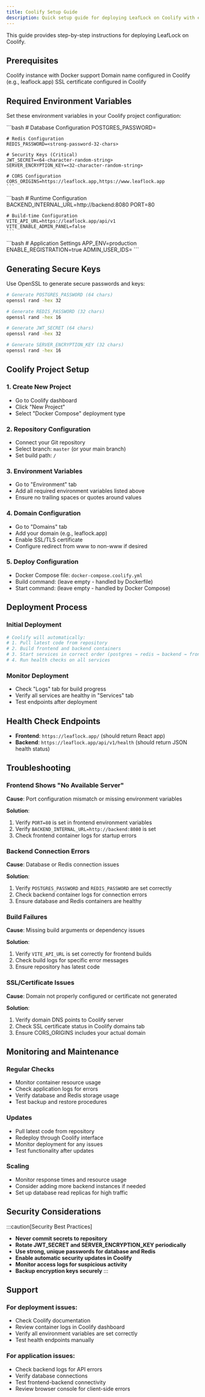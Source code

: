 ```yaml
---
title: Coolify Setup Guide
description: Quick setup guide for deploying LeafLock on Coolify with essential configuration steps.
---
```



This guide provides step-by-step instructions for deploying LeafLock on Coolify.

## Prerequisites

<CardGrid>
  <Card title="Coolify Instance" icon="server">
    Coolify instance with Docker support
  </Card>
  <Card title="Domain" icon="globe">
    Domain name configured in Coolify (e.g., leaflock.app)
  </Card>
  <Card title="SSL Certificate" icon="lock">
    SSL certificate configured in Coolify
  </Card>
</CardGrid>

## Required Environment Variables

Set these environment variables in your Coolify project configuration:

<Tabs>
  <TabItem label="Backend (Required)">
    ```bash
    # Database Configuration
    POSTGRES_PASSWORD=<strong-password-64-chars>

    # Redis Configuration
    REDIS_PASSWORD=<strong-password-32-chars>

    # Security Keys (Critical)
    JWT_SECRET=<64-character-random-string>
    SERVER_ENCRYPTION_KEY=<32-character-random-string>

    # CORS Configuration
    CORS_ORIGINS=https://leaflock.app,https://www.leaflock.app
    ```
  </TabItem>
  <TabItem label="Frontend (Required)">
    ```bash
    # Runtime Configuration
    BACKEND_INTERNAL_URL=http://backend:8080
    PORT=80

    # Build-time Configuration
    VITE_API_URL=https://leaflock.app/api/v1
    VITE_ENABLE_ADMIN_PANEL=false
    ```
  </TabItem>
  <TabItem label="Optional">
    ```bash
    # Application Settings
    APP_ENV=production
    ENABLE_REGISTRATION=true
    ADMIN_USER_IDS=<comma-separated-user-ids>
    ```
  </TabItem>
</Tabs>

## Generating Secure Keys

Use OpenSSL to generate secure passwords and keys:

```bash
# Generate POSTGRES_PASSWORD (64 chars)
openssl rand -hex 32

# Generate REDIS_PASSWORD (32 chars)
openssl rand -hex 16

# Generate JWT_SECRET (64 chars)
openssl rand -hex 32

# Generate SERVER_ENCRYPTION_KEY (32 chars)
openssl rand -hex 16
```

## Coolify Project Setup

### 1. Create New Project
- Go to Coolify dashboard
- Click "New Project"
- Select "Docker Compose" deployment type

### 2. Repository Configuration
- Connect your Git repository
- Select branch: `master` (or your main branch)
- Set build path: `/`

### 3. Environment Variables
- Go to "Environment" tab
- Add all required environment variables listed above
- Ensure no trailing spaces or quotes around values

### 4. Domain Configuration
- Go to "Domains" tab
- Add your domain (e.g., leaflock.app)
- Enable SSL/TLS certificate
- Configure redirect from www to non-www if desired

### 5. Deploy Configuration
- Docker Compose file: `docker-compose.coolify.yml`
- Build command: (leave empty - handled by Dockerfile)
- Start command: (leave empty - handled by Docker Compose)

## Deployment Process

### Initial Deployment
```bash
# Coolify will automatically:
# 1. Pull latest code from repository
# 2. Build frontend and backend containers
# 3. Start services in correct order (postgres → redis → backend → frontend)
# 4. Run health checks on all services
```

### Monitor Deployment
- Check "Logs" tab for build progress
- Verify all services are healthy in "Services" tab
- Test endpoints after deployment

## Health Check Endpoints

- **Frontend**: `https://leaflock.app/` (should return React app)
- **Backend**: `https://leaflock.app/api/v1/health` (should return JSON health status)

## Troubleshooting

### Frontend Shows "No Available Server"

**Cause**: Port configuration mismatch or missing environment variables

**Solution**:
1. Verify `PORT=80` is set in frontend environment variables
2. Verify `BACKEND_INTERNAL_URL=http://backend:8080` is set
3. Check frontend container logs for startup errors

### Backend Connection Errors

**Cause**: Database or Redis connection issues

**Solution**:
1. Verify `POSTGRES_PASSWORD` and `REDIS_PASSWORD` are set correctly
2. Check backend container logs for connection errors
3. Ensure database and Redis containers are healthy

### Build Failures

**Cause**: Missing build arguments or dependency issues

**Solution**:
1. Verify `VITE_API_URL` is set correctly for frontend builds
2. Check build logs for specific error messages
3. Ensure repository has latest code

### SSL/Certificate Issues

**Cause**: Domain not properly configured or certificate not generated

**Solution**:
1. Verify domain DNS points to Coolify server
2. Check SSL certificate status in Coolify domains tab
3. Ensure CORS_ORIGINS includes your actual domain

## Monitoring and Maintenance

### Regular Checks
- Monitor container resource usage
- Check application logs for errors
- Verify database and Redis storage usage
- Test backup and restore procedures

### Updates
- Pull latest code from repository
- Redeploy through Coolify interface
- Monitor deployment for any issues
- Test functionality after updates

### Scaling
- Monitor response times and resource usage
- Consider adding more backend instances if needed
- Set up database read replicas for high traffic

## Security Considerations

:::caution[Security Best Practices]
- **Never commit secrets to repository**
- **Rotate JWT_SECRET and SERVER_ENCRYPTION_KEY periodically**
- **Use strong, unique passwords for database and Redis**
- **Enable automatic security updates in Coolify**
- **Monitor access logs for suspicious activity**
- **Backup encryption keys securely**
:::

## Support

### For deployment issues:
- Check Coolify documentation
- Review container logs in Coolify dashboard
- Verify all environment variables are set correctly
- Test health endpoints manually

### For application issues:
- Check backend logs for API errors
- Verify database connections
- Test frontend-backend connectivity
- Review browser console for client-side errors